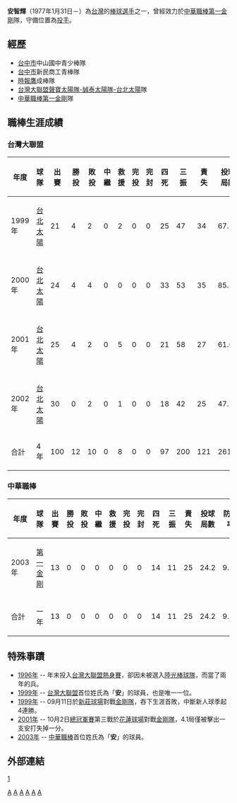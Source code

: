 {{BLP unsourced |time=2008-08-06T06:48:40+00:00 }}
{{Infobox CPBL player|
bgcolor1=#007FFF|
bgcolor2=#007FFF|
textcolor1=white|
textcolor2=white|
name=安智輝|
image=|
width=250|
position=投手|
team=第一金剛|
number=35|
bats=右|
throws=右|
debutdate=3月8日|
debutyear=2003年|
debutteam=第一金剛|
statyear=2008年|
stat1label=勝投—敗投|
stat1value=0—0|
stat2label=[[三振|三振]]－[[四死球|四死]]|
stat2value=11－14|
stat3label=[[防禦率|防禦率]]|
stat3value=9.12|
formerteams=<nowiki></nowiki>
*[[第一金剛|第一金剛]] （2003年）
}}
'''安智輝'''（1977年1月31日－）為[[台灣|台灣]]的[[棒球|棒球]][[選手|選手]]之一，曾經效力於[[中華職棒|中華職棒]][[第一金剛|第一金剛]]隊，守備位置為[[投手|投手]]。
==經歷==
*[[台中市|台中市]]中山國中青少棒隊 
*[[台中市|台中市]]新民商工青棒隊 
*[[時報鷹|時報鷹]]成棒隊 
*[[台灣大聯盟|台灣大聯盟]][[台北太陽|聲寶太陽隊-誠泰太陽隊-台北太陽]]隊 
*[[中華職棒|中華職棒]][[第一金剛|第一金剛]]隊
==職棒生涯成績==
===台灣大聯盟===
{|border=1 width="800px"
|- align=middle 
!年度||球隊||出賽||勝投||敗投||中繼||救援||完投||完封||四死||三振||責失||投球局數||防禦率
|- align="center"
|1999年||[[台北太陽|台北太陽]]||21||4||2||0||2||0||0||25||47||34||67.1||4.56
|- align="center"
|2000年||[[台北太陽|台北太陽]]||24||4||4||0||0||0||0||33||53||35||85.1||3.70
|- align="center"
|2001年||[[台北太陽|台北太陽]]||25||4||2||0||5||0||0||21||58||27||61.0||3.98
|- align="center"
|2002年||[[台北太陽|台北太陽]]||30||0||2||0||1||0||0||18||42||25||47.1||4.78
|- align=center style="color:black; background-color:yellow"
!合計||4年||100||12||10||0||8||0||0||97||200||121||261.0||4.17
|}
===中華職棒===
{|border=1 width="800px"
|- align=middle 
!年度||球隊||出賽||勝投||敗投||中繼||救援||完投||完封||四死||三振||責失||投球局數||防禦率
|- align="center"
|2003年||[[第一金剛|第一金剛]]||13||0||0||0||0||0||0||14||11||25||24.2||9.12
|- align=center style="color:black; background-color:yellow"
!合計||一年||13||0||0||0||0||0||0||14||11||25||24.2||9.12
|}
==特殊事蹟==
* [[Index.php/1996年|1996年]] -- 年末投入[[Index.php/台灣大聯盟|台灣大聯盟]][[Index.php/熱身賽|熱身賽]]，卻因未被選入[[Index.php/陸光棒球隊|陸光棒球隊]]，而當了兩年的兵。
* [[Index.php/1999年|1999年]] -- [[Index.php/台灣大聯盟|台灣大聯盟]]首位姓氏為「'''安'''」的球員，也是唯一一位。
* [[Index.php/1999年|1999年]] -- 09月11日於[[Index.php/新莊球場|新莊球場]]對戰[[Index.php/金剛隊|金剛隊]]，吞下生涯首敗，中斷新人球季起4連勝。
* [[Index.php/2001年|2001年]] -- 10月2日[[Index.php/總冠軍賽|總冠軍賽]]第三戰於[[Index.php/花蓮球場|花蓮球場]]對戰[[Index.php/金剛隊|金剛隊]]，4.1局僅被擊出一支安打失掉一分。
* [[Index.php/2003年|2003年]] -- [[Index.php/中華職棒|中華職棒]]首位姓氏為「'''安'''」的球員。

== 外部連結 ==
[[Category:安姓|A]]
[[Category:在世人物|A]]
[[Category:1977年出生|A]]
[[Category:台灣棒球運動員|A]]
[http://twbsball.dils.tku.edu.tw/wiki/index.php/%E5%AE%89%E6%99%BA%E8%BC%9D] {{Wayback|url=http://twbsball.dils.tku.edu.tw/wiki/index.php/%E5%AE%89%E6%99%BA%E8%BC%9D |date=20190323132213 }}
[[Category:台北太陽隊球員|A]]
[[Category:第一金剛隊球員|A]]